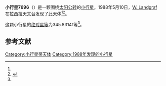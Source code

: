{{Infobox planet
| bgcolour = #FFFFC0
| name = 7696 Liebe
| symbol = 
| image = 
| caption = 
| discovery = yes
| discovery_ref = 
| discoverer = [[W._Landgraf|W. Landgraf]]
| discovery_site = [[拉西拉天文台|拉西拉天文台]] 
| discovered = 1988年5月10日
| designations = yes
| mp_name = 
| named_after = 
| alt_names = 1988 JD/ 1988 KO / 1996 AD1
| mp_category = [[主带小行星|主带小行星]]
| orbit_ref = <ref name="a">[http://ssd.jpl.nasa.gov/sbdb.cgi?sstr=7696 7696 Liebe] {{Wayback|url=http://ssd.jpl.nasa.gov/sbdb.cgi?sstr=7696 |date=20201124025210 }}，小行星數據庫瀏覽器（JPL Small-Body Database Browser）－[[美国国家航空航天局|美国国家航空航天局]]喷气推进实验室</ref>
| epoch = 2456400.5 (2013年4月18日更新)
| aphelion = {{convert|2.8130432|AU|km|3|abbr=on|lk=out}}
| perihelion = {{convert|2.6343170|AU|km|3|abbr=on}}
| semimajor = {{convert|2.7236801|AU|km|3|abbr=on}}
| eccentricity = 0.0328097
| period = 1641.846583 [[日|日]]<br />4.5[[儒略年|儒略年]]
| avg_speed = 
| inclination = 3.65128
| asc_node = 115.10539
| mean_anomaly = 
| arg_peri = 345.83141
| satellites = 
| physical_characteristics = yes
| dimensions = 
| mass = 
| density = 
| surface_grav = 
| escape_velocity = 
| sidereal_day = 
| axial_tilt = 
| pole_ecliptic_lat = 
| pole_ecliptic_lon = 
| albedo = 
| temperatures= 
| temp_name1 = 
| mean_temp_1 = 
| max_temp_1 = 
| temp_name2 = 
| max_temp_2 = 
| spectral_type = 
| abs_magnitude = 345.83141
}}

'''小行星7696'''（{{lang-en|7696 Liebe}}）是一颗围绕[[太阳|太阳]][[公转|公转]]的[[小行星|小行星]]。1988年5月10日，[[W._Landgraf|W. Landgraf]]在拉西拉天文台发现了此天体<ref name="a" /><ref>{{cite news|title=小行星列表|url=http://cfa-www.harvard.edu/iau/lists/NumberedMPs.txt|accessdate=2013-07-08|newspaper=哈佛大学|archive-date=2008-05-17|archive-url=https://web.archive.org/web/20080517010638/http://cfa-www.harvard.edu/iau/lists/NumberedMPs.txt|dead-url=no}}</ref>。

这颗小行星的[[绝对星等|绝对星等]]为345.83141等<ref name="a" />。

==参考文献==
{{reflist}}
{{Minor Planet Number|[[小行星7695|小行星7695]]|[[小行星7697|小行星7697]]}}

{{小天体}}

[[Category:小行星带天体|Category:小行星带天体]]
[[Category:1988年发现的小行星|Category:1988年发现的小行星]]

{{asteroid-stub}}